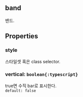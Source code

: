 ## band
밴드.
## Properties

### style
스타일셋 혹은 class selector.  

### vertical: `boolean{:typescript}`
true면 수직 bar로 표시한다.  
`default: false`  
